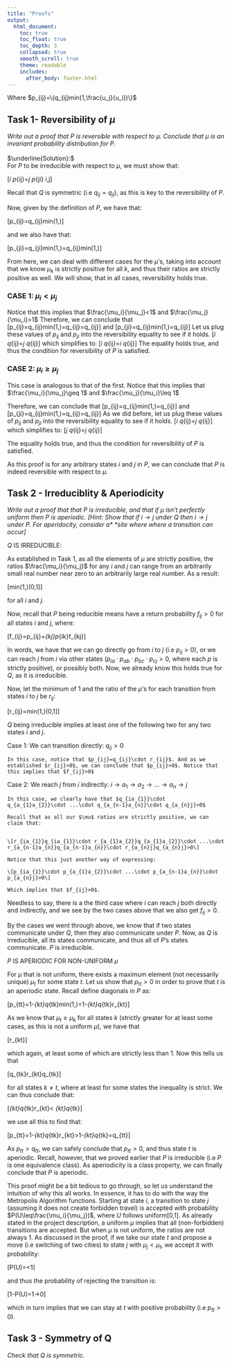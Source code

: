 ```yaml
---
title: "Proofs"
output:
  html_document:
    toc: true
    toc_float: true
    toc_depth: 3
    collapsed: true
    smooth_scroll: true
    theme: readable
    includes:
      after_body: footer.html
---
```

Where $p_{ij}=\{q_{ij}min(1,\frac{u_j}{u_i})\}$

## Task 1- Reversibility of $\mu$
*Write out a proof that P is reversible with respect to $\mu$. Conclude that $\mu$ is an invariant probability distribution for P.*
<br><br>
$\underline{Solution}:$
<br>
For $P$ to be irreducible with respect to $\mu$, we must show that:

\[\mu_i p_{ij}=\mu_j p_{ji} \hspace{.5cm} \forall \hspace{.1cm} i,j\]

Recall that $Q$ is symmetric (i.e $q_{ij}=q_{ji}$), as this is key to the reversibility of $P$.

Now, given by the definition of $P$, we have that:

\[p_{ij}=q_{ij}min(1,\frac{\mu_j}{\mu_i})\]

and we also have that: 

\[p_{ji}=q_{ji}min(1,\frac{\mu_i}{\mu_j})=q_{ij}min(1,\frac{\mu_i}{\mu_j})\]

From here, we can deal with different cases for the $\mu$'s, taking into account that we know $\mu_k$ is strictly positive for all $k$, and thus their ratios are strictly positive as well. We will show, that in all cases, reversibility holds true. 

### CASE 1: $\mu_i<\mu_j$
    
Notice that this implies that $\frac{\mu_i}{\mu_j}<1$ and $\frac{\mu_j}{\mu_i}>1$
Therefore, we can conclude that
\[p_{ij}=q_{ij}min(1,\frac{\mu_j}{\mu_i})=q_{ij}\cdot 1=q_{ij}\]
and \[p_{ji}=q_{ij}min(1,\frac{\mu_i}{\mu_j})=q_{ij}\frac{\mu_i}{\mu_j}\]
Let us plug these values of $p_{ij}$ and $p_{ji}$ into the reversibility equality to see if it holds.
\[\mu_i q_{ij}=\mu_j q_{ij}\frac{\mu_i}{\mu_j}\]
which simplifies to:
\[\mu_i q_{ij}=\mu_i q_{ij}\]
The equality holds true, and thus the condition for reversibility of $P$ is satisfied.

    
### CASE 2: $\mu_i\geq\mu_j$
    
This case is analogous to that of the first.
Notice that this implies that $\frac{\mu_i}{\mu_j}\geq 1$ and $\frac{\mu_j}{\mu_i}\leq 1$

Therefore, we can conclude that
\[p_{ij}=q_{ij}min(1,\frac{\mu_j}{\mu_i})=q_{ij}\frac{\mu_j}{\mu_i}\]
and \[p_{ji}=q_{ij}min(1,\frac{\mu_i}{\mu_j})=q_{ij}\cdot 1=q_{ij}\]
As we did before, let us plug these values of $p_{ij}$ and $p_{ji}$ into the reversibility equality to see if it holds.
\[\mu_i q_{ij}\frac{\mu_j}{\mu_i}=\mu_j q_{ij}\]
which simplifies to:
    \[\mu_j q_{ij}=\mu_j q_{ij}\]
    
The equality holds true, and thus the condition for reversibility of $P$ is satisfied.
    
As this proof is for any arbitrary states $i$ and $j$ in $P$, we can conclude that $P$ is indeed reversible with respect to $\mu$.


## Task 2 - Irreduciblity & Aperiodicity 

*Write out a proof that that $P$ is irreducible, and that if $\mu$ isn't perfectly uniform then* 
*P is aperiodic. [Hint: Show that if $i \to j$ under $Q$ then $i \to j$ under $P$. For aperidocity, consider a* *site where where a transition can occur]*

$Q$ IS IRREDUCIBLE:

As established in Task 1, as all the elements of $\mu$ are strictly positive, the ratios $\frac{\mu_i}{\mu_j}$ for any $i$ and $j$ can range from an arbitrarily small real number near zero to an arbitrarily large real number. As a result:

\[min(1,\frac{\mu_i}{\mu_j})\in(0,1]\]

for all $i$ and $j$.





Now, recall that $P$ being reducible means have a return probability $f_{ij}>0$ for all states $i$ and $j$, where:

\[f_{ij}=p_{ij}+\sum_{k\neq j}p_{ik}f_{kj}\]

In words, we have that we can go directly go from $i$ to $j$ (i.e $p_{ij}>0$), or we can reach $j$ from $i$ via other states ($p_{ia}\cdot p_{ab}\cdot p_{bc}\cdot p_{cj}>0$, where each $p$ is strictly positive), or possibly both. Now, we already know this holds true for $Q$, as it is irreducible. 


Now, let the minimum of 1 and the ratio of the $\mu$'s for each transition from states $i$ to $j$ be $r_{ij}$:

\[r_{ij}=min(1,\frac{\mu_i}{\mu_j})\in(0,1]\] 

$Q$ being irreducible implies at least one of the following two for any two states $i$ and $j$.


Case 1: We can transition directly: $q_{ij}>0$
    
    In this case, notice that $p_{ij}=q_{ij}\cdot r_{ij}$. And as we established $r_{ij}>0$, we can conclude that $p_{ij}>0$. Notice that this implies that $f_{ij}>0$
    
Case 2: We reach $j$ from $i$ indirectly: $i\to a_1 \to a_2 \to ... \to a_n \to j$
    
    In this case, we clearly have that $q_{ia_{1}}\cdot q_{a_{1}a_{2}}\cdot ...\cdot q_{a_{n-1}a_{n}}\cdot q_{a_{n}j}>0$
    
    Recall that as all our $\mu$ ratios are strictly positive, we can claim that:
    
    
    \[r_{ia_{1}}q_{ia_{1}}\cdot r_{a_{1}a_{2}}q_{a_{1}a_{2}}\cdot ...\cdot r_{a_{n-1}a_{n}}q_{a_{n-1}a_{n}}\cdot r_{a_{n}j}q_{a_{n}j}>0\]
    
    Notice that this just another way of expressing:
    
    \[p_{ia_{1}}\cdot p_{a_{1}a_{2}}\cdot ...\cdot p_{a_{n-1}a_{n}}\cdot p_{a_{n}j}>0\]
    
    Which implies that $f_{ij}>0$.
    


Needless to say, there is a the third case where $i$ can reach $j$ both directly and indirectly, and we see by the two cases above that we also get $f_{ij}>0$.

By the cases we went through above, we know that if two states communicate under $Q$, then they also communicate under $P$. Now, as $Q$ is irreducible, all its states communicate, and thus all of $P$'s states communicate. $P$ is irreducible.




\par $P$ IS APERIODIC FOR NON-UNIFORM $\mu$ 

For $\mu$ that is not uniform, there exists a maximum element (not necessarily unique) $\mu_t$ for some state $t$. Let us show that $p_{tt}>0$ in order to prove that $t$ is an aperiodic state. Recall define diagonals in $P$ as:

\[p_{tt}=1-\sum_{k\neq t}q_{tk}\cdot min(1,\frac{\mu_k}{\mu_t})=1-\sum_{k\neq t}q_{tk}\cdot r_{kt}\]

As we know that $\mu_t \geq \mu_k$ for all states $k$ (strictly greater for at least some cases, as this is not a uniform $\mu$), we have that

\[r_{kt}\leq 1\]

which again, at least some of which are strictly less than 1. Now this tells us that

\[q_{tk}\cdot r_{kt}\leq q_{tk}\]

for all states $k\neq t$, where at least for some states the inequality is strict. We can thus conclude that:

\[\sum_{k\neq t}q_{tk}\cdot r_{kt}< \sum_{k\neq t}q_{tk}\]

we use all this to find that:

\[p_{tt}=1-\sum_{k\neq t}q_{tk}\cdot r_{kt}>1-\sum_{k\neq t}q_{tk}=q_{tt}\]

As $p_{tt}>q_{tt}$, we can safely conclude that $p_{tt}>0$, and thus state $t$ is aperiodic. Recall, however, that we proved earlier that $P$ is irreducible (i.e $P$ is one equivalence class). As aperiodicity is a class property, we can finally conclude that $P$ is aperiodic.

This proof might be a bit tedious to go through, so let us understand the intuition of why this all works. In essence, it has to do with the way the Metropolis Algorithm functions. Starting at state $i$, a transition to state $j$ (assuming it does not create forbidden travel) is accepted with probability $P(U\leq\frac{\mu_i}{\mu_j})$, where $U$ follows uniform[0,1]. As already stated in the project description, a uniform $\mu$ implies that all (non-forbidden) transitions are accepted. But when $\mu$ is not uniform, the ratios are not always 1. As discussed in the proof, if we take our state $t$ and propose a move (i.e switching of two cities) to state $j$ with $\mu_j<\mu_t$, we accept it with probability:

\[P(U\leq\frac{\mu_j}{\mu_t})=\frac{\mu_j}{\mu_t}<1\]

and thus the probability of rejecting the transition is:

\[1-P(U\leq\frac{\mu_j}{\mu_t})=1-\frac{\mu_j}{\mu_t}>0\]

which in turn implies that we can stay at $t$ with positive probability (i.e $p_{tt}>0$).


## Task 3 - Symmetry of Q
*Check that $Q$ is symmetric.*
<br>

<div class="tocify-extend-page" data-unique="tocify-extend-page" style="height: 0;"></div>
